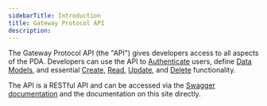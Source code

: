 ```yaml
---
sidebarTitle: Introduction
title: Gateway Protocol API
description:
---
```


The Gateway Protocol API (the "API") gives developers access to all aspects of the PDA. Developers can use the API to [Authenticate](/developer-guide/api-reference-v3/auth/authenticate-account) users, define [Data Models](/developer-guide/api-reference-v3/data-models/get-data-models), and essential [Create](/developer-guide/api-reference-v3/data-assets/create-a-new-data-asset), [Read](/developer-guide/api-reference-v3/data-assets/get-my-data-assets), [Update](/developer-guide/api-reference-v3/data-assets/update-data-asset-by-id), and [Delete](/developer-guide/api-reference-v3/data-assets/delete-data-asset-by-id) functionality.

The API is a RESTful API and can be accessed via the [Swagger documentation](https://dev.api.gateway.tech/swagger/index.html) and the documentation on this site directly.
